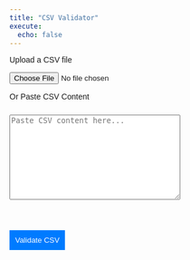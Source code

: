 ```yaml
---
title: "CSV Validator"
execute:
  echo: false
---
```



<style>
  body {
    font-family: Arial, sans-serif;
    /* margin: 20px; */
  }

  textarea {
    width: 60%;
    height: 150px;
    margin-top: 10px;
  }

  button {
    margin-top: 10px;
    padding: 10px;
    background-color: #007bff;
    color: white;
    border: none;
    cursor: pointer;
  }

  button:hover {
    background-color: #0056b3;
  }
</style>
<div class="container">

  <p>Upload a CSV file</p>
  <input type="file" id="csvFileInput" accept=".csv">

  <p>Or Paste CSV Content</p>
  <textarea id="csvTextarea" placeholder="Paste CSV content here..."></textarea>
  <br>

  <button id="validateButton">Validate CSV</button>

  <div class="output" id="output"></div>
</div>


<!-- PapaParse Library for CSV Validation -->
<script src="https://cdnjs.cloudflare.com/ajax/libs/PapaParse/5.3.2/papaparse.min.js"></script>

<script>

  const FIELDS = {
    BROKER_FIRST_NAME: 'broker.first_name',
    BROKER_MIDDLE_NAME: 'broker.middle_name',
    BROKER_LAST_NAME: 'broker.last_name',
    BROKER_PREFIX: 'broker.prefix',
    BROKER_SUFFIX: 'broker.suffix',
    BROKER_PHONE_NUMBER: 'broker.phone_number',
    BROKER_EMAIL: 'broker.email',
    BROKER_NPN: 'broker.npn',
    PLAN_YEAR: 'plan.year',
    PLAN_HIOS_ID: 'plan.hios_id',
    PLAN_MONTHLY_PREMIUM: 'plan.monthly_premium',
    PAYMENT_ROUTING_NUMBER: 'payment.routing_number',
    PAYMENT_ACCOUNT_NUMBER: 'payment.account_number',
    PAYMENT_PAYER_NAME: 'payment.payer_name',
    PAYMENT_ACCOUNT_TYPE: 'payment.account_type',
    PAYMENT_IS_NEW_PAYMENT_INSTRUMENT: 'payment.is_new_payment_instrument',
    ENROLLMENT_RENEWAL_TYPE: 'enrollment.renewal_type',
    ENROLLMENT_EXTERNAL_POLICY_ID: 'enrollment.external_policy_id',
    ENROLLMENT_EXTERNAL_SUBSCRIBER_ID: 'enrollment.external_subscriber_id',
    ENROLLMENT_CANCEL_OVERLAPPING_ELIGIBILITY: 'enrollment.cancel_overlapping_eligibility',
    ENROLLMENT_DATE_SIGNED: 'enrollment.date_signed',
    ENROLLMENT_QUALIFYING_EVENT: 'enrollment.qualifying_event',
    ENROLLMENT_QUALIFYING_EVENT_DATE: 'enrollment.qualifying_event_date',
    ENROLLMENT_APPLICATION_ID: 'enrollment.application_id',
    EMPLOYER_EMPLOYER_NAME: 'employer.employer_name',
    EMPLOYER_EMPLOYER_TIN: 'employer.employer_tin',
    ENROLLEE_EXTERNAL_MEMBER_ID: 'enrollee.external_member_id',
    ENROLLEE_ISSUER_MEMBER_ID: 'enrollee.issuer_member_id',
    ENROLLEE_FIRST_NAME: 'enrollee.first_name',
    ENROLLEE_MIDDLE_NAME: 'enrollee.middle_name',
    ENROLLEE_LAST_NAME: 'enrollee.last_name',
    ENROLLEE_PREFIX: 'enrollee.prefix',
    ENROLLEE_SUFFIX: 'enrollee.suffix',
    ENROLLEE_PHONE: 'enrollee.phone',
    ENROLLEE_EMAIL: 'enrollee.email',
    ENROLLEE_SSN: 'enrollee.ssn',
    ENROLLEE_MARITAL_STATUS: 'enrollee.marital_status',
    ENROLLEE_SEX: 'enrollee.sex',
    ENROLLEE_DATE_OF_BIRTH: 'enrollee.date_of_birth',
    ENROLLEE_ETHNICITY: 'enrollee.ethnicity',
    ENROLLEE_IS_TOBACCO_USER: 'enrollee.is_tobacco_user',
    ENROLLEE_RELATIONSHIP_TO_POLICY_HOLDER: 'enrollee.relationship_to_policy_holder',
    ENROLLEE_IS_REQUESTING_COVERAGE: 'enrollee.is_requesting_coverage',
    ENROLLEE_COVERAGE_START_DATE: 'enrollee.coverage_start_date',
    ENROLLEE_COVERAGE_END_DATE: 'enrollee.coverage_end_date',
    ENROLLEE_LANGUAGE_PREFERENCE: 'enrollee.language_preference',
    ENROLLEE_MAILING_ADDRESS_ADDRESS_LINE_1: 'enrollee.mailing_address.address_line_1',
    ENROLLEE_MAILING_ADDRESS_ADDRESS_LINE_2: 'enrollee.mailing_address.address_line_2',
    ENROLLEE_MAILING_ADDRESS_CITY: 'enrollee.mailing_address.city',
    ENROLLEE_MAILING_ADDRESS_STATE: 'enrollee.mailing_address.state',
    ENROLLEE_MAILING_ADDRESS_ZIPCODE: 'enrollee.mailing_address.zipcode',
    ENROLLEE_RESIDENTIAL_ADDRESS_ADDRESS_LINE_1: 'enrollee.residential_address.address_line_1',
    ENROLLEE_RESIDENTIAL_ADDRESS_ADDRESS_LINE_2: 'enrollee.residential_address.address_line_2',
    ENROLLEE_RESIDENTIAL_ADDRESS_CITY: 'enrollee.residential_address.city',
    ENROLLEE_RESIDENTIAL_ADDRESS_STATE: 'enrollee.residential_address.state',
    ENROLLEE_RESIDENTIAL_ADDRESS_ZIPCODE: 'enrollee.residential_address.zipcode',
    ENROLLEE_CHANGE_TYPE: 'enrollee.change_type',
    ENROLLEE_ADDITIONAL_MAINTENANCE_REASON: 'enrollee.additional_maintenance_reason',
    ENROLLEE_CHANGE_EFFECTIVE_DATE: 'enrollee.change_effective_date',
  };

  function validateBrokerFirstName(row) {
    const fieldName = FIELDS.BROKER_FIRST_NAME;
    const errors = [];
    errors.push(...characterLimit(fieldName, row, 50))
    return errors;
  }
  function validateBrokerMiddleName(row) {
    const fieldName = FIELDS.BROKER_MIDDLE_NAME;
    const errors = [];
    errors.push(...characterLimit(fieldName, row, 50))
    return errors;
  }
  function validateBrokerLastName(row) {
    const fieldName = FIELDS.BROKER_LAST_NAME;
    const errors = [];
    errors.push(...characterLimit(fieldName, row, 50))
    return errors;
  }
  function validateBrokerPrefix(row) {
    const fieldName = 'broker.prefix';
    const errors = [];
    errors.push(...characterLimit(fieldName, row, 4))
    return errors;
  }
  function validateBrokerSuffix(row) {
    const fieldName = FIELDS.BROKER_SUFFIX;
    const errors = [];
    errors.push(...characterLimit(fieldName, row, 4))
    return errors;
  }
  function validateBrokerPhoneNumber(row) {
    const fieldName = FIELDS.BROKER_PHONE_NUMBER;
    const errors = [];
    errors.push(...characterLimit(fieldName, row, 15))
    return errors;
  }
  function validateBrokerEmail(row) {
    const fieldName = FIELDS.BROKER_EMAIL;
    const errors = [];
    errors.push(...characterLimit(fieldName, row, 50))
    return errors;
  }
  function validateBrokerNpn(row) {
    const fieldName = FIELDS.BROKER_NPN;
    const errors = [];
    errors.push(...characterLimit(fieldName, row, 25))
    return errors;
  }
  function validatePlanYear(row) {
    const fieldName = FIELDS.PLAN_YEAR;
    const errors = [];
    errors.push(...requiredField(fieldName, row));
    errors.push(...characterLimit(fieldName, row, 4))
    return errors;
  }
  function validatePlanHiosId(row) {
    const fieldName = FIELDS.PLAN_HIOS_ID;
    const errors = [];
    errors.push(...requiredField(fieldName, row));
    errors.push(...characterLimit(fieldName, row, 17))
    return errors;
  }
  function validatePlanMonthlyPremium(row) {
    const fieldName = FIELDS.PLAN_MONTHLY_PREMIUM;
    const errors = [];
    errors.push(...requiredField(fieldName, row));
    errors.push(...characterLimit(fieldName, row, 20))
    return errors;
  }
  function validatePaymentRoutingNumber(row) {
    const fieldName = FIELDS.PAYMENT_ROUTING_NUMBER;
    const errors = [];
    return errors;
  }
  function validatePaymentAccountNumber(row) {
    const fieldName = FIELDS.PAYMENT_ACCOUNT_NUMBER;
    const errors = [];
    return errors;
  }
  function validatePaymentPayerName(row) {
    const fieldName = FIELDS.PAYMENT_PAYER_NAME;
    const errors = [];
    return errors;
  }
  function validatePaymentAccountType(row) {
    const fieldName = FIELDS.PAYMENT_ACCOUNT_TYPE;
    const errors = [];
    return errors;
  }
  function validatePaymentIsNewPaymentInstrument(row) {
    const fieldName = FIELDS.PAYMENT_IS_NEW_PAYMENT_INSTRUMENT;
    const errors = [];
    errors.push(...requiredField(fieldName, row));
    return errors;
  }
  function validateEnrollmentRenewalType(row) {
    const fieldName = FIELDS.ENROLLMENT_RENEWAL_TYPE;
    const errors = [];
    if (isPresent(fieldName, row)) {
      errors.push(...checkEnum(fieldName, row, [
        'PASSIVE',
        'ACTIVE',
        'INITIATION',
      ]));
    }
    return errors;
  }
  function validateEnrollmentExternalPolicyId(row) {
    const fieldName = FIELDS.ENROLLMENT_EXTERNAL_POLICY_ID;
    const errors = [];
    return errors;
  }
  function validateEnrollmentExternalSubscriberId(row) {
    const fieldName = FIELDS.ENROLLMENT_EXTERNAL_SUBSCRIBER_ID;
    const errors = [];
    return errors;
  }
  function validateEnrollmentCancelOverlappingEligibility(row) {
    const fieldName = FIELDS.ENROLLMENT_CANCEL_OVERLAPPING_ELIGIBILITY;
    const errors = [];
    return errors;
  }
  function validateEnrollmentDateSigned(row) {
    const fieldName = FIELDS.ENROLLMENT_DATE_SIGNED;
    const errors = [];
    errors.push(...requiredField(fieldName, row));
    return errors;
  }
  function validateEnrollmentQualifyingEvent(row) {
    const fieldName = FIELDS.ENROLLMENT_QUALIFYING_EVENT;
    const errors = [];
    return errors;
  }
  function validateEnrollmentQualifyingEventDate(row) {
    const fieldName = FIELDS.ENROLLMENT_QUALIFYING_EVENT_DATE;
    const errors = [];
    return errors;
  }
  function validateEnrollmentApplicationId(row) {
    const fieldName = FIELDS.ENROLLMENT_APPLICATION_ID;
    const errors = [];
    return errors;
  }
  function validateEmployerEmployerName(row) {
    const fieldName = FIELDS.EMPLOYER_EMPLOYER_NAME;
    const errors = [];
    return errors;
  }
  function validateEmployerEmployerTin(row) {
    const fieldName = FIELDS.EMPLOYER_EMPLOYER_TIN;
    const errors = [];
    return errors;
  }
  function validateEnrolleeExternalMemberId(row) {
    const fieldName = FIELDS.ENROLLEE_EXTERNAL_MEMBER_ID;
    const errors = [];
    errors.push(...requiredField(fieldName, row));
    return errors;
  }
  function validateEnrolleeIssuerMemberId(row) {
    const fieldName = FIELDS.ENROLLEE_ISSUER_MEMBER_ID;
    const errors = [];
    return errors;
  }
  function validateEnrolleeFirstName(row) {
    const fieldName = FIELDS.ENROLLEE_FIRST_NAME;
    const errors = [];
    errors.push(...requiredField(fieldName, row));
    return errors;
  }
  function validateEnrolleeMiddleName(row) {
    const fieldName = FIELDS.ENROLLEE_MIDDLE_NAME;
    const errors = [];
    return errors;
  }
  function validateEnrolleeLastName(row) {
    const fieldName = FIELDS.ENROLLEE_LAST_NAME;
    const errors = [];
    errors.push(...requiredField(fieldName, row));
    return errors;
  }
  function validateEnrolleePrefix(row) {
    const fieldName = FIELDS.ENROLLEE_PREFIX;
    const errors = [];
    return errors;
  }
  function validateEnrolleeSuffix(row) {
    const fieldName = FIELDS.ENROLLEE_SUFFIX;
    const errors = [];
    return errors;
  }
  function validateEnrolleePhone(row) {
    const fieldName = FIELDS.ENROLLEE_PHONE;
    const errors = [];
    return errors;
  }
  function validateEnrolleeEmail(row) {
    const fieldName = FIELDS.ENROLLEE_EMAIL;
    const errors = [];
    return errors;
  }
  function validateEnrolleeSsn(row) {
    const fieldName = FIELDS.ENROLLEE_SSN;
    const errors = [];
    return errors;
  }
  function validateEnrolleeMaritalStatus(row) {
    const fieldName = FIELDS.ENROLLEE_MARITAL_STATUS;
    const errors = [];
    errors.push(...checkEnum(fieldName, row, [
      'B',
      'D',
      'I',
      'M',
      'R',
      'S',
      'U',
      'W',
      'X',
    ]));
    return errors;
  }
  function validateEnrolleeSex(row) {
    const fieldName = FIELDS.ENROLLEE_SEX;
    const errors = [];
    errors.push(...requiredField(fieldName, row));
    errors.push(...checkEnum(fieldName, row, [
      'MALE',
      'FEMALE',
    ]));
    return errors;
  }
  function validateEnrolleeDateOfBirth(row) {
    const fieldName = FIELDS.ENROLLEE_DATE_OF_BIRTH;
    const errors = [];
    errors.push(...requiredField(fieldName, row));
    return errors;
  }
  function validateEnrolleeEthnicity(row) {
    const fieldName = FIELDS.ENROLLEE_ETHNICITY;
    const errors = [];
    errors.push(...checkEnum(fieldName, row, [
      '2135-2',
      '1002-5',
      '2029-7',
      '2056-0',
      '2034-7',
      '2036-2',
      '2086-7',
      '2039-6',
      '2040-4',
      '2079-2',
      '2080-0',
      '2047-9',
      '2106-3',
      '2028-9',
      '2500-7',
      '2131-1',
      '',
    ]));
    return errors;
  }
  function validateEnrolleeIsTobaccoUser(row) {
    const fieldName = FIELDS.ENROLLEE_IS_TOBACCO_USER;
    const errors = [];
    errors.push(...requiredField(fieldName, row));
    return errors;
  }
  function validateEnrolleeRelationshipToPolicyHolder(row) {
    const fieldName = FIELDS.ENROLLEE_RELATIONSHIP_TO_POLICY_HOLDER;
    const errors = [];
    errors.push(...requiredField(fieldName, row));
    errors.push(...checkEnum(fieldName, row, [
      '01', '03', '04', '05', '06', '07', '08', '09', '10', '11', '12', '13', '14', '15', '16', '17', '18', '19',
      '19', '23', '24', '25', '26', '31', '38', '53', '60', 'D2', 'G8', 'G8', 'G8', 'G8', 'G8', 'G9',
    ]));
    return errors;
  }
  function validateEnrolleeIsRequestingCoverage(row) {
    const fieldName = FIELDS.ENROLLEE_IS_REQUESTING_COVERAGE;
    const errors = [];
    errors.push(...requiredField(fieldName, row));
    return errors;
  }
  function validateEnrolleeCoverageStartDate(row) {
    const fieldName = FIELDS.ENROLLEE_COVERAGE_START_DATE;
    const errors = [];
    errors.push(...requiredField(fieldName, row));
    return errors;
  }
  function validateEnrolleeCoverageEndDate(row) {
    const fieldName = FIELDS.ENROLLEE_COVERAGE_END_DATE;
    const errors = [];
    errors.push(...requiredField(fieldName, row));
    return errors;
  }
  function validateEnrolleeLanguagePreference(row) {
    const fieldName = FIELDS.ENROLLEE_LANGUAGE_PREFERENCE;
    const errors = [];
    if (isPresent(fieldName, row)) {
      errors.push(...checkEnum(fieldName, row, ["spa", "eng"]))
    }
    return errors;
  }
  function validateEnrolleeMailingAddressAddressLine1(row) {
    const fieldName = FIELDS.ENROLLEE_MAILING_ADDRESS_ADDRESS_LINE_1;
    const errors = [];
    return errors;
  }
  function validateEnrolleeMailingAddressAddressLine2(row) {
    const fieldName = FIELDS.ENROLLEE_MAILING_ADDRESS_ADDRESS_LINE_2;
    const errors = [];
    return errors;
  }
  function validateEnrolleeMailingAddressCity(row) {
    const fieldName = FIELDS.ENROLLEE_MAILING_ADDRESS_CITY;
    const errors = [];
    return errors;
  }
  function validateEnrolleeMailingAddressState(row) {
    const fieldName = FIELDS.ENROLLEE_MAILING_ADDRESS_STATE;
    const errors = [];
    return errors;
  }
  function validateEnrolleeMailingAddressZipcode(row) {
    const fieldName = FIELDS.ENROLLEE_MAILING_ADDRESS_ZIPCODE;
    const errors = [];
    return errors;
  }
  function validateEnrolleeResidentialAddressAddressLine1(row) {
    const fieldName = FIELDS.ENROLLEE_RESIDENTIAL_ADDRESS_ADDRESS_LINE_1;
    const errors = [];
    errors.push(...requiredField(fieldName, row));
    return errors;
  }
  function validateEnrolleeResidentialAddressAddressLine2(row) {
    const fieldName = FIELDS.ENROLLEE_RESIDENTIAL_ADDRESS_ADDRESS_LINE_2;
    const errors = [];
    return errors;
  }
  function validateEnrolleeResidentialAddressCity(row) {
    const fieldName = FIELDS.ENROLLEE_RESIDENTIAL_ADDRESS_CITY;
    const errors = [];
    errors.push(...requiredField(fieldName, row));
    return errors;
  }
  function validateEnrolleeResidentialAddressState(row) {
    const fieldName = FIELDS.ENROLLEE_RESIDENTIAL_ADDRESS_STATE;
    const errors = [];
    errors.push(...requiredField(fieldName, row));
    return errors;
  }
  function validateEnrolleeResidentialAddressZipcode(row) {
    const fieldName = FIELDS.ENROLLEE_RESIDENTIAL_ADDRESS_ZIPCODE;
    const errors = [];
    errors.push(...requiredField(fieldName, row));
    return errors;
  }
  function validateEnrolleeChangeType(row) {
    const fieldName = FIELDS.ENROLLEE_CHANGE_TYPE;
    const errors = [];
    errors.push(...requiredField(fieldName, row));
    errors.push(...checkEnum(fieldName, row, ['CHANGE', 'ADDITION', 'CANCELLATION', 'TERMINATION', 'REINSTATEMENT']));
    return errors;
  }
  function validateEnrolleeAdditionalMaintenanceReason(row) {
    const fieldName = FIELDS.ENROLLEE_ADDITIONAL_MAINTENANCE_REASON;
    const errors = [];
    return errors;
  }
  function validateEnrolleeChangeEffectiveDate(row) {
    const fieldName = FIELDS.ENROLLEE_CHANGE_EFFECTIVE_DATE;
    const errors = [];
    errors.push(...requiredField(fieldName, row));
    return errors;
  }

  function requiredField(fieldName, row) {
    const errors = [];

    if (!row.hasOwnProperty(fieldName) || !row[fieldName]) {
      errors.push(`Missing or empty required field "${fieldName}"`);
    }
    return errors;
    }

    function characterLimit(fieldName, row, characterLimit) {
    const errors = [];
    if (isPresent(fieldName, row)) {
      if (row[fieldName].length > characterLimit) {
      errors.push(`Field ${fieldName} exceeds character limit of ${characterLimit}. Value: "${row[fieldName]}"`);
      }
    }
    return errors;
    }

    function checkEnum(fieldName, row, allowedValues) {
    const errors = [];
    if (isPresent(fieldName, row)) {
      if (!allowedValues.includes(row[fieldName])) {
      errors.push(`Field ${fieldName} has an invalid value "${row[fieldName]}". Allowed values are: ${allowedValues.join(", ")}`);
      }
    }
    return errors;
  }

  function isPresent(fieldName, row) {
    return row.hasOwnProperty(fieldName) && row[fieldName] !== '';
  }


  const validators = [
    validateBrokerFirstName,
    validateBrokerMiddleName,
    validateBrokerLastName,
    validateBrokerPrefix,
    validateBrokerSuffix,
    validateBrokerPhoneNumber,
    validateBrokerEmail,
    validateBrokerNpn,
    validatePlanYear,
    validatePlanHiosId,
    validatePlanMonthlyPremium,
    validatePaymentRoutingNumber,
    validatePaymentAccountNumber,
    validatePaymentPayerName,
    validatePaymentAccountType,
    validatePaymentIsNewPaymentInstrument,
    validateEnrollmentRenewalType,
    validateEnrollmentExternalPolicyId,
    validateEnrollmentExternalSubscriberId,
    validateEnrollmentCancelOverlappingEligibility,
    validateEnrollmentDateSigned,
    validateEnrollmentQualifyingEvent,
    validateEnrollmentQualifyingEventDate,
    validateEnrollmentApplicationId,
    validateEmployerEmployerName,
    validateEmployerEmployerTin,
    validateEnrolleeExternalMemberId,
    validateEnrolleeIssuerMemberId,
    validateEnrolleeFirstName,
    validateEnrolleeMiddleName,
    validateEnrolleeLastName,
    validateEnrolleePrefix,
    validateEnrolleeSuffix,
    validateEnrolleePhone,
    validateEnrolleeEmail,
    validateEnrolleeSsn,
    validateEnrolleeMaritalStatus,
    validateEnrolleeSex,
    validateEnrolleeDateOfBirth,
    validateEnrolleeEthnicity,
    validateEnrolleeIsTobaccoUser,
    validateEnrolleeRelationshipToPolicyHolder,
    validateEnrolleeIsRequestingCoverage,
    validateEnrolleeCoverageStartDate,
    validateEnrolleeCoverageEndDate,
    validateEnrolleeLanguagePreference,
    validateEnrolleeMailingAddressAddressLine1,
    validateEnrolleeMailingAddressAddressLine2,
    validateEnrolleeMailingAddressCity,
    validateEnrolleeMailingAddressState,
    validateEnrolleeMailingAddressZipcode,
    validateEnrolleeResidentialAddressAddressLine1,
    validateEnrolleeResidentialAddressAddressLine2,
    validateEnrolleeResidentialAddressCity,
    validateEnrolleeResidentialAddressState,
    validateEnrolleeResidentialAddressZipcode,
    validateEnrolleeChangeType,
    validateEnrolleeAdditionalMaintenanceReason,
  ]


  function validateCSV(content, type) {
      const errors = [];

      const parsed = Papa.parse(content, {
        header: true,
        skipEmptyLines: true
      });

      if (parsed.errors.length > 0) {
        parsed.errors.forEach(error => {
          errors.push(`Parsing error: ${error.message}`);
        });
        return errors;
      }

      const rows = parsed.data;
  
      // Validate headers
      const headers = parsed.meta.fields;
      const fieldValues = Object.values(FIELDS);
      const missingHeaders = fieldValues.filter(field => !headers.includes(field));
      if (missingHeaders.length > 0) {
        errors.push(`Missing headers: ${missingHeaders.join(", ")}`);
      }

      headers.forEach(header => {
        if (!fieldValues.includes(header)) {
          errors.push(`Unexpected header "${header}".`);
        }
      });
  
      const csvRows = rows.map(row => {
        return headers.reduce((obj, header) => {
          obj[header] = row[header];
          return obj;
        }, {});
      });

      csvRows.forEach((row, index) => {
        validators.forEach(validator => {
          const rowErrors = validator(row);
          if (rowErrors.length > 0) {
            errors.push(`Row ${index + 1}: ${rowErrors.join(", ")}`);
          }
        });
      });
  
      return errors;
    }

  // File input event listener
  document.getElementById("csvFileInput").addEventListener("change", function (event) {
    const file = event.target.files[0];
    if (file) {
      const reader = new FileReader();
      reader.onload = function (e) {
        const content = e.target.result;
        const errors = validateCSV(content);
        displayResults(errors);
      };
      reader.readAsText(file);
    }
  });

  // Button click event listener for pasted content
  document.getElementById("validateButton").addEventListener("click", function () {
    const content = document.getElementById("csvTextarea").value;
    const errors = validateCSV(content);
    displayResults(errors);
  });

  // Display validation results
  function displayResults(errors) {
    const outputDiv = document.getElementById("output");
    if (errors.length > 0) {
      outputDiv.innerHTML = `<strong>Validation Errors:</strong><ul>${errors.map(err => `<li>${err}</li>`).join("")}</ul>`;
      outputDiv.style.borderColor = "red";
    } else {
      outputDiv.innerHTML = "<strong>CSV is valid!</strong>";
      outputDiv.style.borderColor = "green";
    }
  }
</script>